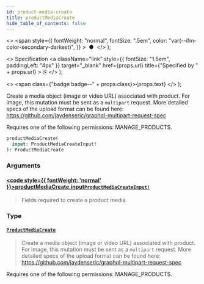 ```yaml
---
id: product-media-create
title: productMediaCreate
hide_table_of_contents: false
---
```


  <>
    <span
      style={{
        fontWeight: "normal",
        fontSize: ".5em",
        color: "var(--ifm-color-secondary-darkest)",
      }}
    >
      &nbsp;●&nbsp;
    </span>
  </>
);

  <>
    Specification
    <a
      className="link"
      style={{ fontSize: "1.5em", paddingLeft: "4px" }}
      target="\_blank"
      href={props.url}
      title={"Specified by " + props.url}
    >
      ⎘
    </a>
  </>
);

  <>
    <span class={"badge badge--" + props.class}>{props.text}</span>
  </>
);

Create a media object (image or video URL) associated with product. For image, this mutation must be sent as a `multipart` request. More detailed specs of the upload format can be found here: https://github.com/jaydenseric/graphql-multipart-request-spec

Requires one of the following permissions: MANAGE_PRODUCTS.

```graphql
productMediaCreate(
  input: ProductMediaCreateInput!
): ProductMediaCreate
```

### Arguments

#### [<code style={{ fontWeight: 'normal' }}>productMediaCreate.<b>input</b></code>](#)<Bullet />[`ProductMediaCreateInput!`](../../api-reference/inputs/product-media-create-input) <Badge class="secondary" text="non-null"/> <Badge class="secondary" text="input"/>

> Fields required to create a product media.

### Type

#### [`ProductMediaCreate`](../../api-reference/objects/product-media-create) <Badge class="secondary" text="object"/>

> Create a media object (image or video URL) associated with product. For image, this mutation must be sent as a `multipart` request. More detailed specs of the upload format can be found here: https://github.com/jaydenseric/graphql-multipart-request-spec

Requires one of the following permissions: MANAGE_PRODUCTS.

>
